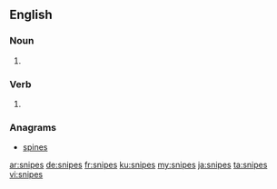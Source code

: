 ==English==

===Noun===
{{head|en|noun plural form}}

# {{plural of|snipe|lang=en}}

===Verb===
{{head|en|verb form}}

# {{en-third-person singular of|snipe}}

===Anagrams===
* [[spines#English|spines]]

[[ar:snipes]]
[[de:snipes]]
[[fr:snipes]]
[[ku:snipes]]
[[my:snipes]]
[[ja:snipes]]
[[ta:snipes]]
[[vi:snipes]]